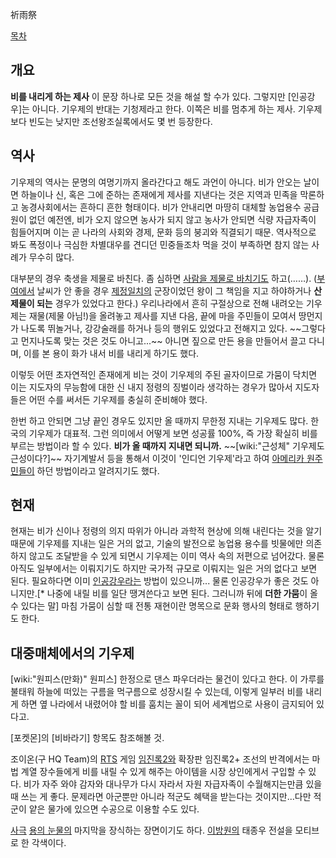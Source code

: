 祈雨祭

[[목차]]
== 개요 ==
''' 비를 내리게 하는 제사'''
이 문장 하나로 모든 것을 해설 할 수가 있다. 그렇지만 [인공강우]는 아니다.
기우제의 반대는 기청제라고 한다. 이쪽은 비를 멈추게 하는 제사. 기우제보다 빈도는 낮지만 조선왕조실록에서도 몇 번 등장한다.

== 역사 ==
기우제의 역사는 문명의 여명기까지 올라간다고 해도 과언이 아니다. 비가 안오는 날이면 하늘이나 신, 혹은 그에 준하는 존재에게 제사를 지낸다는 것은 지역과 민족을 막론하고 농경사회에서는 흔하디 흔한 형태이다. 비가 안내리면 마땅히 대체할 농업용수 공급원이 없던 예전엔, 비가 오지 않으면 농사가 되지 않고 농사가 안되면 식량 자급자족이 힘들어지며 이는 곧 나라의 사회와 경제, 문화 등의 붕괴와 직결되기 때문. 역사적으로 봐도 폭정이나 극심한 차별대우를 견디던 민중들조차 먹을 것이 부족하면 참지 않는 사례가 무수히 많다.

대부분의 경우 축생을 제물로 바친다. 좀 심하면 [[인신공양|사람을 제물로 바치기도]] 하고(……). ([[부여]]에서 날씨가 안 좋을 경우 [[제정일치]]의 군장이었던 왕이 그 책임을 지고 하야하거나 '''산제물이 되는''' 경우가 있었다고 한다.) 우리나라에서 흔히 구절상으로 전해 내려오는 기우제는 재물(제물 아님!)을 올려놓고 제사를 지낸 다음, 끝에 마을 주민들이 모여서 땅먼지가 나도록 뛰놀거나, 강강술래를 하거나 등의 행위도 있었다고 전해지고 있다. ~~그렇다고 먼지나도록 맞는 것은 것도 아니고...~~ 아니면 짚으로 만든 용을 만들어서 끌고 다니며, 이를 본 용이 화가 내서 비를 내리게 하기도 했다.

이렇듯 어떤 초자연적인 존재에게 비는 것이 기우제의 주된 골자이므로 가뭄이 닥치면 이는 지도자의 무능함에 대한 신 내지 정령의 징벌이라 생각하는 경우가 많아서 지도자들은 어떤 수를 써서든 기우제를 충실히 준비해야 했다.

한번 하고 안되면 그냥 끝인 경우도 있지만 올 때까지 무한정 지내는 기우제도 많다. 한국의 기우제가 대표적. 그런 의미에서 어떻게 보면 성공률 100%, 즉 가장 확실히 비를 부르는 방법이라 할 수 있다. '''비가 올 때까지 지내면 되니까.''' ~~[wiki:"근성체" 기우제도 근성이다?]~~ 자기계발서 등을 통해서 이것이 '인디언 기우제'라고 하여 [[아메리카 원주민]]들이 하던 방법이라고 알려지기도 했다.

== 현재 ==
현재는 비가 신이나 정령의 의지 따위가 아니라 과학적 현상에 의해 내린다는 것을 알기 때문에 기우제를 지내는 일은 거의 없고, 기술의 발전으로 농업용 용수를 빗물에만 의존하지 않고도 조달받을 수 있게 되면시 기우제는 이미 역사 속의 저편으로 넘어갔다. 물론 아직도 일부에서는 이뤄지기도 하지만 국가적 규모로 이뤄지는 일은 거의 없다고 보면 된다. 필요하다면 이미 [[인공강우]]라는 방법이 있으니까... 물론 인공강우가 좋은 것도 아니지만.[* 나중에 내릴 비를 일단 땡겨쓴다고 보면 된다. 그러니까 뒤에 '''더한 가뭄'''이 올 수 있다는 말] 마침 가뭄이 심할 때 전통 재현이란 명목으로 문화 행사의 형태로 행하기도 한다.

== 대중매체에서의 기우제 ==
[wiki:"원피스(만화)" 원피스] 한정으로 댄스 파우더라는 물건이 있다고 한다. 이 가루를 불태워 하늘에 떠있는 구름을 먹구름으로 성장시킬 수 있는데, 이렇게 일부러 비를 내리게 하면 옆 나라에서 내렸어야 할 비를 훔치는 꼴이 되어 세계법으로 사용이 금지되어 있다고.

[포켓몬]의 [비바라기] 항목도 참조해볼 것.

조이온(구 HQ Team)의 [[RTS]] 게임 [[임진록2]]와 확장판 임진록2+ 조선의 반격에서는 마법 계열 장수들에게 비를 내릴 수 있게 해주는 아이템을 시장 상인에게서 구입할 수 있다. 비가 자주 와야 감자와 대나무가 다시 자라서 자원 자급자족이 수월해지는만큼 있을 때 쓰는 게 좋다. 문제라면 아군뿐만 아니라 적군도 혜택을 받는다는 것이지만...다만 적군이 얕은 물가에 있으면 수공으로 이용할 수도 있다.

[[사극]] [[용의 눈물]]의 마지막을 장식하는 장면이기도 하다. [[이방원]]의 태종우 전설을 모티브로 한 각색이다.
